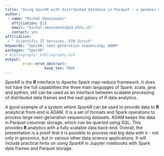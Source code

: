 ---
title: "Using SparkR with distributed database in Parquet - a genomic example"
author:
 - name: "Michał Okoniewski"
   affiliation: [1]
   email: "michal.okoniewski@id.ethz.ch"
   contact: yes
affiliation:
 - " Scientific IT Services, ETH Zurich"
keywords: "SparkR; next-generation sequencing; ADAM"
packages: "SparkR"
# bibliography: bibliography.bib
output:  
        erum::erum_abstract:
                  keep_tex: TRUE
---

*SparkR* is the **R** interface to Apache Spark map-reduce framework. It does not have the full capabilities the three main languages of Spark: scala, java and python, still can be used as an interface between scalable processing of distributed data frames and the vast galaxy of *R* data analytics. 

A good example of a system where *SparkR* can be used to provide data to **R** analytical front-end is ADAM. It is a set of formats and Spark operations to process large next-generation sequencing datasets. ADAM keeps the data in Parquet columnar storage, which can be queried using SQL. This provides **R** analytics with a fully scalable data back-end. Overall, the presentation is a proof that it is possible to process real big data with it - not only in genomics, but in various other data science applications. It will include practical hints on using *SparkR* in Jupyter notebooks with Spark data frames and Parquet storage. 

<!--  -->
<!--  -->
<!--  -->
